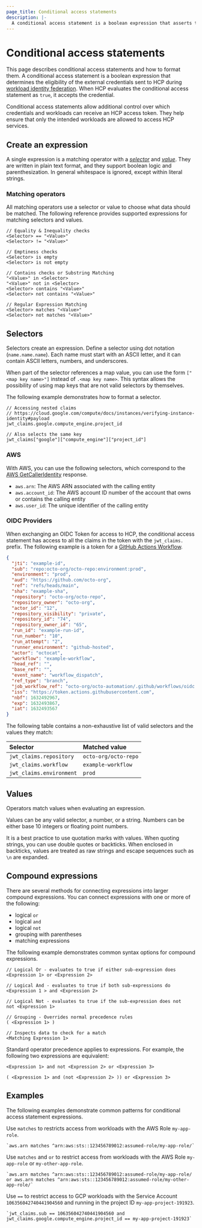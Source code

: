 ```yaml
---
page_title: Conditional access statements
description: |-
  A conditional access statement is a boolean expression that asserts the identity's expected attributes. HCP uses conditional access statements to authenticate external workloads.
---
```


# Conditional access statements

This page describes conditional access statements and how to format them. A conditional access statement is a boolean expression that determines the eligibility of the external credentials sent to HCP during [workload identity federation](/hcp/docs/hcp/iam/service-principal/workload-identity-federation). When HCP evaluates the conditional access statement as `true`, it accepts the credential.

Conditional access statements allow additional control over which credentials and workloads can receive an HCP access token. They help ensure that only the intended workloads are allowed to access HCP services.

## Create an expression

A single expression is a matching operator with a [_selector_](#selector) and [_value_](#value). They are written in plain text format, and they support boolean logic and parenthesization. In general whitespace is ignored, except within literal strings.

### Matching operators

All matching operators use a selector or value to choose what data should be matched. The following reference provides supported expressions for matching selectors and values.

```text
// Equality & Inequality checks
<Selector> == "<Value>"
<Selector> != "<Value>"

// Emptiness checks
<Selector> is empty
<Selector> is not empty

// Contains checks or Substring Matching
"<Value>" in <Selector>
"<Value>" not in <Selector>
<Selector> contains "<Value>"
<Selector> not contains "<Value>"

// Regular Expression Matching
<Selector> matches "<Value>"
<Selector> not matches "<Value>"
```

## Selectors

Selectors create an expression. Define a selector using dot notation (`name.name.name`). Each name must start with an ASCII letter, and it can contain ASCII letters, numbers, and underscores.

When part of the selector references a map value, you can use the form `["<map key name>"]` instead of `.<map key name>`. This syntax allows the possibility of using map keys that are not valid selectors by themselves.

The following example demonstrates how to format a selector.

```text
// Accessing nested claims
// https://cloud.google.com/compute/docs/instances/verifying-instance-identity#payload
jwt_claims.google.compute_engine.project_id

// Also selects the same key
jwt_claims["google"]["compute_engine"]["project_id"]
```

### AWS

With AWS, you can use the following selectors, which correspond to the [AWS GetCallerIdentity](https://docs.aws.amazon.com/STS/latest/APIReference/API_GetCallerIdentity.html) response.

- `aws.arn`: The AWS ARN associated with the calling entity
- `aws.account_id`: The AWS account ID number of the account that owns or contains the calling entity
- `aws.user_id`: The unique identifier of the calling entity

### OIDC Providers

When exchanging an OIDC Token for access to HCP, the conditional access statement has access to all the claims in the token with the `jwt_claims.` prefix. The following example is a token for a [GitHub Actions Workflow](https://docs.github.com/en/actions/deployment/security-hardening-your-deployments/about-security-hardening-with-openid-connect#understanding-the-oidc-token).

<CodeBlockConfig hideClipboard>

```json
{
  "jti": "example-id",
  "sub": "repo:octo-org/octo-repo:environment:prod",
  "environment": "prod",
  "aud": "https://github.com/octo-org",
  "ref": "refs/heads/main",
  "sha": "example-sha",
  "repository": "octo-org/octo-repo",
  "repository_owner": "octo-org",
  "actor_id": "12",
  "repository_visibility": "private",
  "repository_id": "74",
  "repository_owner_id": "65",
  "run_id": "example-run-id",
  "run_number": "10",
  "run_attempt": "2",
  "runner_environment": "github-hosted",
  "actor": "octocat",
  "workflow": "example-workflow",
  "head_ref": "",
  "base_ref": "",
  "event_name": "workflow_dispatch",
  "ref_type": "branch",
  "job_workflow_ref": "octo-org/octo-automation/.github/workflows/oidc.yml@refs/heads/main",
  "iss": "https://token.actions.githubusercontent.com",
  "nbf": 1632492967,
  "exp": 1632493867,
  "iat": 1632493567
}
```

</CodeBlockConfig>

The following table contains a non-exhaustive list of valid selectors and the values they match:

| Selector                 | Matched value        |
| :----------------------- | :------------------- |
| `jwt_claims.repository`  | `octo-org/octo-repo` |
| `jwt_claims.workflow`    | `example-workflow`   |
| `jwt_claims.environment` | `prod`               |

## Values

Operators match values when evaluating an expression. 

Values can be any valid selector, a number, or a string. Numbers can be either base 10 integers or floating point numbers.

It is a best practice to use quotation marks with values. When quoting strings, you can use double quotes or backticks. When enclosed in backticks, values are treated as raw strings and escape sequences such as `\n` are expanded.

## Compound expressions

There are several methods for connecting expressions into larger compound expressions. You can connect expressions with one or more of the following:

- logical `or`
- logical `and`
- logical `not`
- grouping with parentheses
- matching expressions

The following example demonstrates common syntax options for compound expressions.

```text
// Logical Or - evaluates to true if either sub-expression does
<Expression 1> or <Expression 2>

// Logical And - evaluates to true if both sub-expressions do
<Expression 1 > and <Expression 2>

// Logical Not - evaluates to true if the sub-expression does not
not <Expression 1>

// Grouping - Overrides normal precedence rules
( <Expression 1> )

// Inspects data to check for a match
<Matching Expression 1>
```

Standard operator precedence applies to expressions. For example, the following two expressions are equivalent:

```text
<Expression 1> and not <Expression 2> or <Expression 3>

( <Expression 1> and (not <Expression 2> )) or <Expression 3>
```

## Examples

The following examples demonstrate common patterns for conditional access statement expressions.

Use `matches` to restricts access from workloads with the AWS Role `my-app-role`.

```text
`aws.arn matches ^arn:aws:sts::123456789012:assumed-role/my-app-role/`
```

Use `matches` and `or` to restrict access from workloads with the AWS Role `my-app-role` or `my-other-app-role`.

```text
`aws.arn matches ^arn:aws:sts::123456789012:assumed-role/my-app-role/ or aws.arn matches ^arn:aws:sts::123456789012:assumed-role/my-other-app-role/`
```

Use `==` to restrict access to GCP workloads with the Service Account `106356042740441904560` and running in the project ID `my-app-project-191923`.

```text
`jwt_claims.sub == 106356042740441904560 and jwt_claims.google.compute_engine.project_id == my-app-project-191923`
```